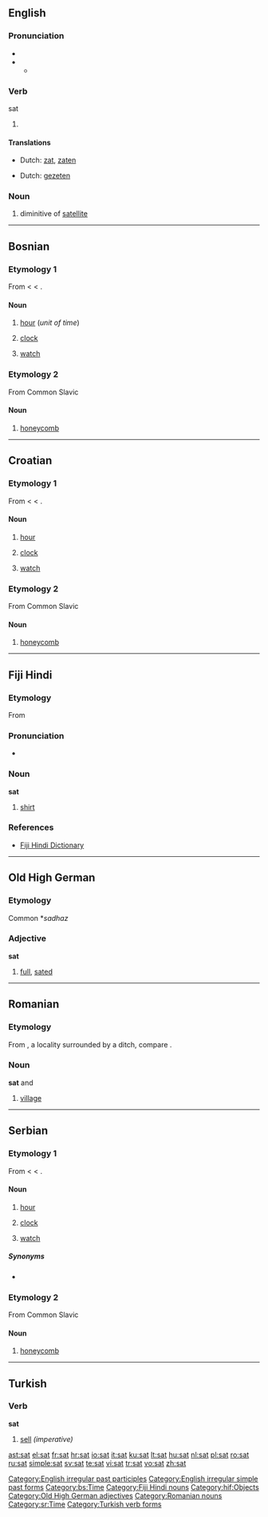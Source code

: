 {{also|sát|sắt|SAT|Sat.}}
==English==

===Pronunciation===
* {{IPA|/'sæt/}}
* {{audio|en-us-sat.ogg|Audio (US)}}
** {{rhymes|æt}}

===Verb===
;sat

# {{past of|[[sit]]}}

====Translations====
{{trans-top|Simple past}}
* Dutch: [[zat]], [[zaten]]
{{trans-mid}}
{{trans-bottom}}

{{trans-top|Past participle}}
* Dutch: [[gezeten]]
{{trans-mid}}
{{trans-bottom}}

===Noun===
{{en-noun}}

# diminitive of [[satellite]]

[[Category:English irregular past participles]]
[[Category:English irregular simple past forms]]

----

==Bosnian==

===Etymology 1===
From {{etyl|ota|bs}} {{term|ساعت|tr=sâat|sc=ota-Arab|lang=ota}} < {{etyl|fa|bs}} {{term|ساعت|tr=sâ'at|sc=fa-Arab|lang=fa}} < {{etyl|ar|bs}} {{term|ساعة|tr=sāʕa|sc=Arab|lang=ar}}.

====Noun====
{{infl|bs|noun|g=m}}

# {{i|plural: [[sati]]}} [[hour]] (''unit of time'')
# {{i|plural: [[satovi]]}} [[clock]]
# {{i|plural: [[satovi]]}} [[watch]]

[[Category:bs:Time]]

===Etymology 2===
From Common Slavic

====Noun====
{{infl|bs|noun|g=m}}

# {{i|obsolete}} [[honeycomb]]

----

==Croatian==

===Etymology 1===
From {{etyl|ota|hr}} {{term|ساعت|tr=sâat|sc=ota-Arab|lang=ota}} < {{etyl|fa|hr}} {{term|ساعت|tr=sâ'at|sc=fa-Arab|lang=fa}} < {{etyl|ar|hr}} {{term|ساعة|tr=sāʕa|sc=Arab|lang=ar}}.

====Noun====
{{hr-noun|m}}

# {{i|plural: [[sati]]}}  [[hour]]
# {{i|plural: [[satovi]]}} [[clock]]
# {{i|plural: [[satovi]]}} [[watch]]

===Etymology 2===
From Common Slavic

====Noun====
{{infl|hr|noun}}

# {{i|obsolete}} [[honeycomb]]

----

==Fiji Hindi==

===Etymology===
From {{etyl|en|hif}} {{term|shirt}}

===Pronunciation===
* {{IPA|/səʈ/|lang=hif}}

===Noun===
'''sat'''

# [[shirt]]

===References===
* [http://www.geocities.com/fijihindi/FijiHindiEnglishDict.htm#s Fiji Hindi Dictionary]

[[Category:Fiji Hindi nouns]]
[[Category:hif:Objects]]

----

==Old High German==

===Etymology===
Common {{etyl|gem|goh}} *''sadhaz''

===Adjective===
'''sat'''

# [[full]], [[sated]]

[[Category:Old High German adjectives]]

----

==Romanian==

===Etymology===
From {{LL.|ro}} {{term|fossatum|lang=la}}, a locality surrounded by a ditch, compare {{term|fossa|lang=la}}.

===Noun===
'''sat''' {{f}} and {{m}}

# [[village]]

[[Category:Romanian nouns]]

----

==Serbian==

===Etymology 1===
From {{etyl|ota|sr}} {{term|ساعت|tr=sâat|sc=ota-Arab|lang=ota}} < {{etyl|fa|sr}} {{term|ساعت|tr=sâ'at|sc=fa-Arab|lang=fa}} < {{etyl|ar|sr}} {{term|ساعة|tr=sāʕa|sc=Arab|lang=ar}}.

====Noun====
{{infl|sr|noun|g=m|Cyrillic spelling|сат}}

# {{i|plural: [[sati]]}} [[hour]]
# {{i|plural: [[satovi]]}} [[clock]]
# {{i|plural: [[satovi]]}} [[watch]]

=====Synonyms=====
* {{l|sr|čas}}

[[Category:sr:Time]]

===Etymology 2===
From Common Slavic

====Noun====
{{infl|sr|noun|g=m|Cyrillic spelling|сат}}

# {{i|obsolete}} [[honeycomb]]

----

==Turkish==

===Verb===
'''sat'''

# [[sell]] ''(imperative)''

[[Category:Turkish verb forms]]

[[ast:sat]]
[[el:sat]]
[[fr:sat]]
[[hr:sat]]
[[io:sat]]
[[it:sat]]
[[ku:sat]]
[[lt:sat]]
[[hu:sat]]
[[nl:sat]]
[[pl:sat]]
[[ro:sat]]
[[ru:sat]]
[[simple:sat]]
[[sv:sat]]
[[te:sat]]
[[vi:sat]]
[[tr:sat]]
[[vo:sat]]
[[zh:sat]]